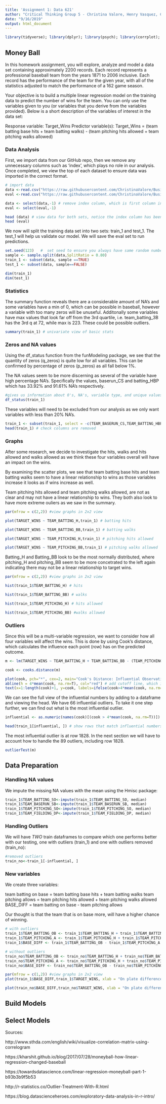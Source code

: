 ```yaml
---
title: 'Assignment 1: Data 621'
author: "Critical Thinking Group 5 - Christina Valore, Henry Vasquez, Chunhui Zhu, Chunmei Zhu"
date: "9/16/2019"
output: html_document
---
```


```r
library(tidyverse); library(dplyr); library(psych); library(corrplot); library (ggplot2); library(funModeling); library(Hmisc); library (car); library(caTools)
```

## Money Ball

In this homework assignment, you will explore, analyze and model a data set containing approximately 2200 records. Each record represents a professional baseball team from the years 1871 to 2006 inclusive. Each record has the performance of the team for the given year, with all of the statistics adjusted to match the performance of a 162 game season.

Your objective is to build a multiple linear regression model on the training data to predict the number of wins for the team. You can only use the variables given to you (or variables that you derive from the variables provided). Below is a short description of the variables of interest in the data set:

Response variable: Target_Wins
Predictor variable(s): Target_Wins = (team batting base hits + team batting walks) - (team pitching hits allowed + team pitching walks allowed)

### Data Analysis

First, we import data from our GitHub repo, then we remove any unnecessary columns such as 'index', which plays no role in our analysis. Once completed, we view the top of each dataset to ensure data was imported in the correct format.

```r
# import data
data <-read.csv("https://raw.githubusercontent.com/ChristinaValore/Business-Analytics-and-Data-Mining-621/master/moneyball-training-data.csv") 
eval <-read.csv("https://raw.githubusercontent.com/ChristinaValore/Business-Analytics-and-Data-Mining-621/master/moneyball-evaluation-data.csv") 

data <- select(data,-1) # remove index column, which is first column in both datasets
eval <- select(eval,-1)

head (data) # view data for both sets, notice the index column has been removed
head (eval)
```

We now will split the training data set into two sets: train_1 and test_1. The test_1 will help us validate our model. We will save the eval set to run predictions.
```r
set.seed(123)   #  set seed to ensure you always have same random numbers generated
sample <- sample.split(data,SplitRatio = 0.80) 
train_1 <- subset(data, sample ==TRUE) 
test_1 <- subset(data, sample==FALSE)

dim(train_1)
dim(test_1)
```

### Statistics

The summary function reveals there are a considerable amount of NA's and some variables have a min of 0, which can be possible in baseball, however a variable with too many zeros will be unuseful. Additonally some variables have max values that look far off from the 3rd quartile, i.e. team_batting_3B has the 3rd q at 72, while max is 223. These could be possible outliers.

```r
summary(train_1) # univariate view of basic stats
```


### Zeros and NA values

Using the df_status function from the funModeling package, we see that the quantity of zeros (q_zeros) is quite low for all variables. This can be confirmed by percentage of zeros (p_zeros) as all fall below 1%. 

The NA values seem to be more discerning as several of the variable have high percentage NA's. Specifically the values, baserun_CS and batting_HBP which has 33.92% and 91.61% NA's respectively. 

```r
#gives us information about 0's, NA's, variable type, and unique values
df_status(train_1)
```

These variables will need to be excluded from our analysis as we only want variables with less than 20% NA's. 

```r
train_1 <- subset(train_1, select = -c(TEAM_BASERUN_CS,TEAM_BATTING_HBP)) # drop both variable columns from dataframe
head(train_1) # check columns are removed
```


### Graphs

After some research, we decide to investigate the hits, walks and hits allowed and walks allowed as we think these four variables overall will have an impact on the wins.

By examining the scatter plots, we see that team batting base hits and team batting walks seem to have a linear relationship to wins as those variables increase it looks as if wins increase as well. 

Team pitching hits allowed and team pitching walks allowed, are not as clear and may not have a linear relationship to wins. They both also look to have more extreme ouliers as we saw in the summary. 

```r
par(mfrow = c(2,2)) #view graphs in 2x2 view

plot(TARGET_WINS ~ TEAM_BATTING_H,train_1) # batting hits

plot(TARGET_WINS ~ TEAM_BATTING_BB,train_1) # batting walks

plot(TARGET_WINS ~ TEAM_PITCHING_H,train_1) # pitching hits allowed

plot(TARGET_WINS ~ TEAM_PITCHING_BB,train_1) # pitching walks allowed

```

Batting_H and Batting_BB look to be the most normally distributed, where pitching_H and pitching_BB seem to be more concetrated to the left again indicating there may not be a linear relationship to target wins. 

```r

par(mfrow = c(2,2)) #view graphs in 2x2 view

hist(train_1$TEAM_BATTING_H) # hits 

hist(train_1$TEAM_BATTING_BB) # walks

hist(train_1$TEAM_PITCHING_H) # hits allowed

hist(train_1$TEAM_PITCHING_BB) #walks allowed

```

### Outliers

Since this will be a multi-variable regression, we want to consider how all four variables will affect the wins. This is done by using Cook's distance, which calculates the influence each point (row) has on the predicted outcome. 

```r
m <- lm(TARGET_WINS ~ TEAM_BATTING_H + TEAM_BATTING_BB - (TEAM_PITCHING_H + TEAM_PITCHING_BB), data=train_1) # model with four variables considered

cook <- cooks.distance(m)

plot(cook, pch="*", cex=2, main="Cook's Distance: Influential Observations") # plot Cook's distance
abline(h = 4*mean(cook, na.rm=T), col="red") # add cutoff line, which is equivalent to 4*mean
text(x=1:length(cook)+1, y=cook, labels=ifelse(cook>4*mean(cook, na.rm=T),names(cook),""), col="red") # add labels for points (rows)
```

We can see the full view of the influential numbers by adding to a dataframe and viewing the head. We have 66 influential outliers. To take it one step further, we can find out what is the most influential outlier. 

```r
influential <- as.numeric(names(cook)[(cook > 4*mean(cook, na.rm=T))]) # add influential rows 

head(train_1[influential, ]) # show rows that match influential numbers
```

The most influential outlier is at row 1828. In the next section we will have to account how to handle the 89 outliers, including row 1828.

```r
outlierTest(m)
```

## Data Preparation

### Handling NA values

We impute the missing NA values with the mean using the Hmisc package:

```r
train_1$TEAM_BATTING_SO<-impute(train_1$TEAM_BATTING_SO, median)
train_1$TEAM_BASERUN_SB<-impute(train_1$TEAM_BASERUN_SB, median)
train_1$TEAM_PITCHING_SO<-impute(train_1$TEAM_PITCHING_SO, median)
train_1$TEAM_FIELDING_DP<-impute(train_1$TEAM_FIELDING_DP, median)
```


### Handling Outliers

We will have *TWO* train dataframes to compare which one performs better with our testing, one with outliers (train_1) and one with outliers removed (train_no):
```r
#removed outliers
train_no<-train_1[-influential, ]
```

### New variables

We create three variables:

team batting on base = team batting base hits + team batting walks
team pitching allows = team pitching hits allowed + team pitching walks allowed
BASE_DIFF = team batting on base - team pitching allows

Our thought is that the team that is on base more, will have a higher chance of winning.

```r

# with outliers
train_1$TEAM_BATTING_OB <- train_1$TEAM_BATTING_H + train_1$TEAM_BATTING_BB # create variable team batting on base
train_1$TEAM_PITCHING_A <- train_1$TEAM_PITCHING_H + train_1$TEAM_PITCHING_BB # create variable pitching allows
train_1$BASE_DIFF <- train_1$TEAM_BATTING_OB - train_1$TEAM_PITCHING_A #create variable base diff

# without outliers
train_no$TEAM_BATTING_OB <- train_no$TEAM_BATTING_H + train_no$TEAM_BATTING_BB # create variable team batting on base
train_no$TEAM_PITCHING_A <- train_no$TEAM_PITCHING_H + train_no$TEAM_PITCHING_BB # create variable pitching allows
train_no$BASE_DIFF <- train_no$TEAM_BATTING_OB - train_no$TEAM_PITCHING_A # create variable base diff
```


```r

par(mfrow = c(1,2)) #view graphs in 2x2 view
plot(train_1$BASE_DIFF,train_1$TARGET_WINS, xlab = "On plate difference", ylab = "Wins", title("Wins vs. On plate  difference"))

plot(train_no$BASE_DIFF,train_no$TARGET_WINS, xlab = "On plate difference", ylab = "Wins", title("Wins vs. On plate  difference"))

```

## Build Models

## Select Models

Sources: 

http://www.sthda.com/english/wiki/visualize-correlation-matrix-using-correlogram

https://kharshit.github.io/blog/2017/07/28/moneyball-how-linear-regression-changed-baseball

https://towardsdatascience.com/linear-regression-moneyball-part-1-b93b3b9f5b53

http://r-statistics.co/Outlier-Treatment-With-R.html

https://blog.datascienceheroes.com/exploratory-data-analysis-in-r-intro/

